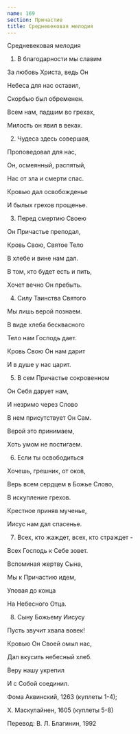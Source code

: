 ```yaml
---
name: 169
section: Причастие
title: Средневековая мелодия
---
```

Средневековая мелодия


1. В благодарности мы славим

За любовь Христа, ведь Он

Небеса для нас оставил,

Скорбью был обременен.

Всем нам, падшим во грехах,

Милость он явил в веках.


2. Чудеса здесь совершая,

Проповедовал для нас,

Он, осмеянный, распятый,

Нас от зла и смерти спас.

Кровью дал освобожденье

И былых грехов прощенье.


3. Перед смертию Своею

Он Причастье преподал,

Кровь Свою, Святое Тело

В хлебе и вине нам дал.

В том, кто будет есть и пить,

Хочет вечно Он пребыть.


4. Силу Таинства Святого

Мы лишь верой познаем.

В виде хлеба бесквасного

Тело нам Господь дает.

Кровь Свою Он нам дарит

И в душе у нас царит.


5. В сем Причастье сокровенном

Он Себя дарует нам,

И незримо через Слово

В нем присутствует Он Сам.

Верой это принимаем,

Хоть умом не постигаем.


6. Если ты освободиться

Хочешь, грешник, от оков,

Верь всем сердцем в Божье Слово,

В искупление грехов.

Крестное приняв мученье,

Иисус нам дал спасенье.


7. Всех, кто жаждет, всех, кто страждет -

Всех Господь к Себе зовет.

Вспоминая жертву Сына,

Мы к Причастию идем,

Уповая до конца

На Небесного Отца.


8. Сыну Божьему Иисусу

Пусть звучит хвала вовек!

Кровью Он Своей омыл нас,

Дал вкусить небесный хлеб.

Веру нашу укрепил

И с Собой соединил.


Фома Аквинский, 1263 (куплеты 1-4);

Х. Маскулайнен, 1605 (куплеты 5-8)

Перевод: В. Л. Благинин, 1992 